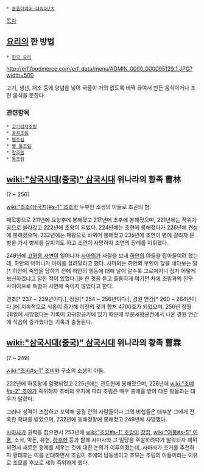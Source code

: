  * [[동음이의어·다의어/ㅈ]]

[[목차]]
== [[요리]]의 한 방법 ==
 * [[한국 요리]]

http://erf.foodmerce.com/erf_data/menu/ADMIN_0000_000095129_1.JPG?width=500

고기, 생선, 채소 등에 양념을 넣어 국물이 거의 없도록 바짝 끊여서 만든 음식이거나 조린 음식을 뜻한다.

=== 관련항목 ===
 * [[니쿠쟈가|고기감자조림]]
 * [[꽁치조림]]
 * [[병조림]]
 * [[빵 통조림]]
 * [[장조림]]
 * [[통조림]]

== [[wiki:"삼국시대(중국)" 삼국시대]] 위나라의 황족 曹林 ==
(? ~ 256)

[[wiki:"조조(삼국지)#s-1" 조조]]와 두부인 소생의 아들로 조곤의 형.

패목왕으로 211년에 요양후에 봉해졌고 217년에 초후에 봉해졌으며, 221년에는 작위가 공으로 올라갔고 222년에 초왕이 되었다. 224년에는 초현에 봉해졌다가 226년에 견성에 봉해졌으며, 232년에는 패왕으로 바뀌어 봉해졌고 235년에 조연이 병에 걸리자 문병을 가서 병세를 살피기도 하고 조연이 사망하자 조연의 장례를 지휘했다.

249년에 [[고평릉 사변]]이 일어나자 [[사마의]]가 사람을 보내 [[하안]]의 아들을 잡아들이려 했는데, 하안의 어머니가 아이를 살려달라고 했다. 사마의는 하안의 부인이 앞을 내다보는 말[* 하안이 죽임을 당하기 전에 하안의 행동에 대해 날이 갈수록 그르쳐지니 장차 어떻게 보신하겠냐고 말한 적이 있었다.]을 한 것을 듣고 훌륭하게 여기던 차에 조림과의 친구 사이이므로 특별히 사면해 죽이지 않았다고 한다.

경초[* 237 ~ 239년이다.], 정원[* 254 ~ 256년이다.], 경원 연간[* 260 ~ 264년이다.]에 지속적으로 식읍이 증가해 이전의 것과 합쳐 4700호가 되었으며, 256년 정월 28일에 사망했다는 기록이 고귀향공기에 있기 때문에 무문세왕공전에서 나온 경원 연간에 식읍이 증가했다는 기록과 충돌된다.

== [[wiki:"삼국시대(중국)" 삼국시대]] 위나라의 황족 曹霖 ==
(? ~ 249)

[[wiki:"조비#s-1" 조비]]와 구소의 소생의 아들.

222년에 하동왕에 임명되었고 225년에는 관도현에 봉해졌으며, 226년에 [[wiki:"조예#s-2" 조예]]가 즉위하자 조비의 유지에 따라 조림은 매우 총애를 받아 다른 왕들과는 대우가 달랐다.

그러나 성격이 조잡하고 포악해 궁궐 안의 사람들이나 그의 비첩들은 대부분 그에게 잔혹한 학대를 받았으며, 232년에 동해정왕에 봉해졌고 249년에 사망했다.

[[사마사]]가 권력을 잡으면서 253년에 [[wiki:"조방#s-1" 조방]]이 [[장집]], [[wiki:"이풍#s-5" 이풍]], 소삭, 악돈, 유현, [[하후현]] 등과 함께 사마사와 그 일당을 주살하려다가 발각되자 폐위되면서 새로운 황제를 세우는 것에 대한 논의가 이루어졌는데, 사마사가 조거를 추천하자 황태후는 이를 반대하면서 조림이 조예의 남동생이고 조모는 조림의 아들이라는 이유로 조모를 후보로 세워 즉위하게 했다.
